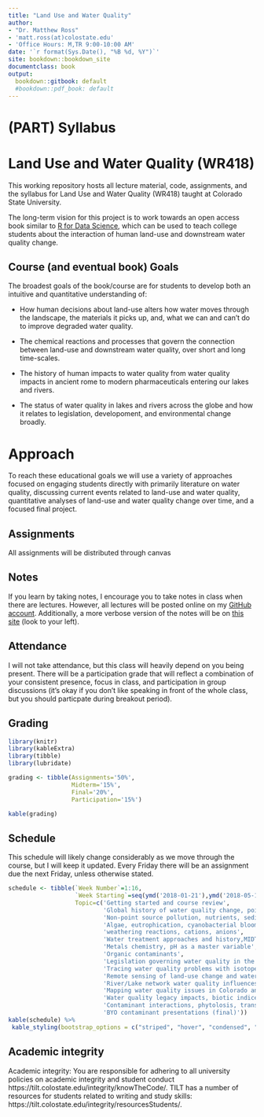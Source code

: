 ```yaml
---
title: "Land Use and Water Quality"
author:
- "Dr. Matthew Ross"
- 'matt.ross(at)colostate.edu'
- 'Office Hours: M,TR 9:00-10:00 AM'
date: '`r format(Sys.Date(), "%B %d, %Y")`'
site: bookdown::bookdown_site
documentclass: book
output:
  bookdown::gitbook: default
  #bookdown::pdf_book: default
---
```



# (PART) Syllabus {-}

# Land Use and Water Quality (WR418)


This working repository hosts all lecture material, code, assignments, and the syllabus for Land Use and Water Quality (WR418) taught at Colorado State University.

The long-term vision for this project is to work towards an open access book
similar to [R for Data Science](https://r4ds.had.co.nz/), which can be used to teach
college students about the interaction of human land-use and downstream water quality
change.

## Course (and eventual book) Goals

The broadest goals of the book/course are for students to develop both an 
intuitive and quantitative understanding of:

- How human decisions about land-use alters how water moves through the landscape,
 the materials it picks up, and, what we can and can't do to improve degraded water quality.
 
- The chemical reactions and processes that govern the connection between land-use
and downstream water quality, over short and long time-scales.
 
- The history of human impacts to water quality from water quality impacts in 
ancient rome to modern pharmaceuticals entering our lakes and rivers.

- The status of water quality in lakes and rivers across the globe and how it relates
to legislation, developoment, and environmental change broadly.

# Approach

To reach these educational goals we will use a variety of approaches focused on 
engaging students directly with primarily literature on water quality, discussing
current events related to land-use and water quality, quantitative analyses of 
land-use and water quality change over time, and a focused final project. 

## Assignments

All assignments will be distributed through canvas

## Notes
If you learn by taking notes, I encourage you to take notes in class when there 
are lectures. However, all lectures will be posted online on my [GitHub account](https://github.com/OpenEcoDataLab/Land_Use_Water_Quality-WR418). Additionally,
a more verbose version of the notes will be on [this site](http://matthewrvross.com/wr418/land-use-and-water-quality-wr418.html) (look to your left).

## Attendance
I will not take attendance, but this class will heavily depend on you being present. There
will be a participation grade that will reflect a combination of your consistent presence, focus in class, and participation in group discussions (it's okay if you don't like speaking in front of the whole class, but you should particpate during breakout period). 

## Grading 

```r
library(knitr)
library(kableExtra)
library(tibble)
library(lubridate)

grading <- tibble(Assignments='50%',
                  Midterm='15%',
                  Final='20%',
                  Participation='15%')

kable(grading)
```

## Schedule 
This schedule will likely change considerably as we move through the course,
but I will keep it updated. Every Friday there will be an assignment due the next 
Friday, unless otherwise stated.

```r

schedule <- tibble(`Week Number`=1:16,
                   `Week Starting`=seq(ymd('2018-01-21'),ymd('2018-05-10'),by=7),
                   Topic=c('Getting started and course review',
                           'Global history of water quality change, point source pollution',
                           'Non-point source pollution, nutrients, sediment, dissolved organic carbon',
                           'Algae, eutrophication, cyanobacterial blooms',
                           'weathering reactions, cations, anions',
                           'Water treatment approaches and history,MIDTERM',
                           'Metals chemistry, pH as a master variable',
                           'Organic contaminants',
                           'Legislation governing water quality in the USA and abroad',
                           'Tracing water quality problems with isotopes and sensors',
                           'Remote sensing of land-use change and water quality',
                           'River/Lake network water quality influences',
                           'Mapping water quality issues in Colorado and Fort Collins',
                           'Water quality legacy impacts, biotic indices',
                           'Contaminant interactions, phytolosis, transformation',
                           'BYO contaminant presentations (final)'))
kable(schedule) %>%
 kable_styling(bootstrap_options = c("striped", "hover", "condensed", "responsive"))
```

## Academic integrity
Academic integrity: You are responsible for adhering to all university policies on academic
integrity and student conduct https://tilt.colostate.edu/integrity/knowTheCode/. TILT
has a number of resources for students related to writing and study skills:
https://tilt.colostate.edu/integrity/resourcesStudents/.